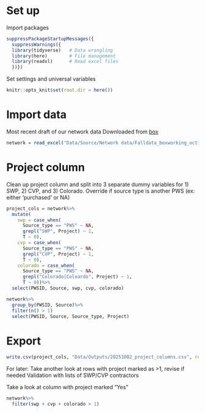 
# Set up

Import packages
```r
suppressPackageStartupMessages({
  suppressWarnings({
  library(tidyverse)   # Data wrangling
  library(here)        # File management
  library(readxl)      # Read excel files
  })})
```

Set settings and universal variables
```r
knitr::opts_knit$set(root.dir = here())
```

# Import data

Most recent draft of our network data
Downloaded from [box](https://berkeley.app.box.com/file/1987973103781?s=iy2wly7ej2heud3xzu2olsaj7qr0r5qd)
```r
network = read_excel("Data/Source/Network data/Falldata_boxworking_oct1.xlsx")
```

# Project column

Clean up project column and split into 3 separate dummy variables for 1) SWP, 2) CVP, and 3) Colorado.
Override if source type is another PWS (ex: either ‘purchased’ or NA)

```r
project_cols = network%>%
  mutate(
    swp = case_when(
      Source_type == "PWS" ~ NA,
      grepl("SWP", Project) ~ 1,
      T ~ 0),
    cvp = case_when(
      Source_type == "PWS" ~ NA,
      grepl("CVP", Project) ~ 1,
      T ~ 0),
    colorado = case_when(
      Source_type == "PWS" ~ NA,
      grepl("Colorado|Coloardo", Project) ~ 1,
      T ~ 0))%>%
  select(PWSID, Source, swp, cvp, colorado)

network%>%
  group_by(PWSID, Source)%>%
  filter(n() > 1)
  select(PWSID, Source, Source_type, Project)
```
# Export
```r
write.csv(project_cols, "Data/Outputs/20251002_project_columns.csv", row.names = F)
```



For later: 
Take another look at rows with project marked as >1, revise if needed
Validation with lists of SWP/CVP contractors

Take a look at column with project marked "Yes"

```r
network%>%
  filter(swp + cvp + colorado > 1)
```
